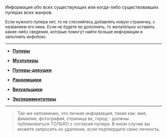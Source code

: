 Информация обо всех существующих или когда-либо существовавших пуперах всех жанров.

<span style="font-size:13px;">Если нужного пупера нет, то не стесняйтесь добавлять новую страничку, с названием его ника. Если не будете ее дополнять, то желательно оставить какие-либо сведения, которые помогут найти больше информации и заполнить инфобокс.</span>
----

*'''[http://ru.ruspoop.wikia.com/wiki/%D0%9A%D0%B0%D1%82%D0%B5%D0%B3%D0%BE%D1%80%D0%B8%D1%8F:%D0%9F%D1%83%D0%BF%D0%B5%D1%80%D1%8B Пуперы] '''

*'''[http://ru.ruspoop.wikia.com/wiki/%D0%9A%D0%B0%D1%82%D0%B5%D0%B3%D0%BE%D1%80%D0%B8%D1%8F:%D0%9C%D1%83%D0%B7%D0%BF%D1%83%D0%BF%D0%B5%D1%80%D1%8B Музпуперы] '''

*'''[http://ru.ruspoop.wikia.com/wiki/%D0%9A%D0%B0%D1%82%D0%B5%D0%B3%D0%BE%D1%80%D0%B8%D1%8F:%D0%9F%D1%83%D0%BF%D0%B5%D1%80%D1%8B-%D0%B4%D0%B5%D0%B2%D1%83%D1%88%D0%BA%D0%B8 Пуперы-девушки] '''

*'''[http://ru.ruspoop.wikia.com/wiki/%D0%9A%D0%B0%D1%82%D0%B5%D0%B3%D0%BE%D1%80%D0%B8%D1%8F:%D0%A0%D0%B0%D0%BD%D0%B4%D0%BE%D0%BC%D1%89%D0%B8%D0%BA%D0%B8 Рандомщики] '''

*'''[http://ru.ruspoop.wikia.com/wiki/%D0%9A%D0%B0%D1%82%D0%B5%D0%B3%D0%BE%D1%80%D0%B8%D1%8F:%D0%92%D0%B8%D0%B7%D1%83%D0%B0%D0%BB%D1%8C%D1%89%D0%B8%D0%BA%D0%B8 Визуальщики] '''

*'''[http://ru.ruspoop.wikia.com/wiki/%D0%9A%D0%B0%D1%82%D0%B5%D0%B3%D0%BE%D1%80%D0%B8%D1%8F:%D0%AD%D0%BA%D1%81%D0%BF%D0%B5%D1%80%D0%B8%D0%BC%D0%B5%D0%BD%D1%82%D0%B0%D1%82%D0%BE%D1%80%D1%8B Экспериментаторы] '''
----
<blockquote>Так-же напоминаю, что личная информация, такая как: имя, фамилия, фотография, страница вк, город - должны публиковаться ТОЛЬКО с согласия пупера. В ином случае вы можете запросить их удаление, если подтвердите свою личность. </blockquote>